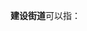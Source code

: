 '''建设街道'''可以指：
{{PRC admin/disambig|15/06/02/004/000|15/07/02/007/000|15/07/82/005/000|21/04/04/003/000|21/08/02/003/000|21/11/02/003/000|22/01/83/002/000|22/07/02/012/000|23/02/03/006/000|23/08/03/005/000|23/12/26/002/000|33/04/02/007/000|41/14/02/008/000|42/01/11/014/000|43/02/03/002/000|44/01/04/016/000|44/08/03/009/000|65/28/01/005/000}}
{{disambig|cat=四字乡级行政区划消歧义}}